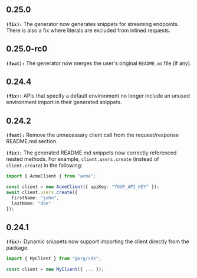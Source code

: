 ## 0.25.0
**`(fix):`** The generator now generates snippets for streaming endpoints. There is also a fix where literals are excluded from inlined requests.

## 0.25.0-rc0
**`(feat):`** The generator now merges the user's original `README.md` file (if any).

## 0.24.4
**`(fix):`** APIs that specify a default environment no longer include an unused environment import in their generated snippets.

## 0.24.2
**`(feat):`** Remove the unnecessary client call from the request/response README.md section.

**`(fix):`** The generated README.md snippets now correctly referenced nested methods. For example,
`client.users.create` (instead of `client.create`) in the following:

```ts
import { AcmeClient } from "acme";

const client = new AcmeClient({ apiKey: "YOUR_API_KEY" });
await client.users.create({
  firstName: "john",
  lastName: "doe"
});
```


## 0.24.1
**`(fix):`** Dynamic snippets now support importing the client directly from the package.

```typescript
import { MyClient } from "@org/sdk";

const client = new MyClient({ ... });
```


